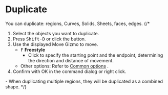 
# Duplicate

<Reference shortcut="Shift-D" command="Duplicate" button="Left of Command Bar" />

You can duplicate: regions, Curves, Solids, Sheets, faces, edges.
{/* 
1. Select the objects you want to duplicate.
2. Press <kbd>Shift-D</kbd> or click the button.
3. Use the displayed Move Gizmo to move.
   - <kbd>F</kbd> **Freestyle**
      - Click to specify the starting point and the endpoint, determining the direction and distance of movement.
   - Other options: Refer to [Common options](common-options) .
4. Confirm with OK in the command dialog or right click.

<Callout type="info">
   - When duplicating multiple regions, they will be duplicated as a combined shape.
</Callout> */}

